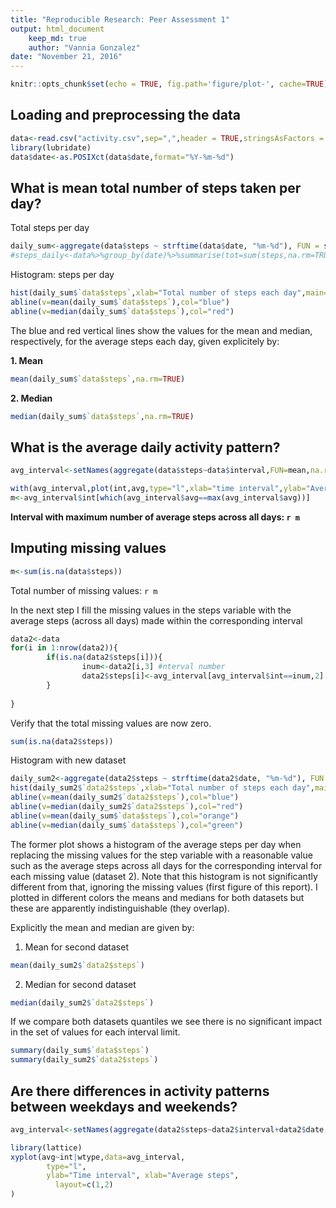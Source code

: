 ```yaml
---
title: "Reproducible Research: Peer Assessment 1"
output: html_document
    keep_md: true
    author: "Vannia Gonzalez"
date: "November 21, 2016"
---
```


```r
knitr::opts_chunk$set(echo = TRUE, fig.path='figure/plot-', cache=TRUE)
```
## Loading and preprocessing the data

```r
data<-read.csv("activity.csv",sep=",",header = TRUE,stringsAsFactors = FALSE)
library(lubridate)
data$date<-as.POSIXct(data$date,format="%Y-%m-%d")
```

## What is mean total number of steps taken per day?

Total steps per day
```r
daily_sum<-aggregate(data$steps ~ strftime(data$date, "%m-%d"), FUN = sum,na.rm=TRUE)
#steps_daily<-data%>%group_by(date)%>%summarise(tot=sum(steps,na.rm=TRUE))   //uses dplyr,plyr
```

Histogram: steps per day
```r
hist(daily_sum$`data$steps`,xlab="Total number of steps each day",main="Histogram of total number of steps per day")
abline(v=mean(daily_sum$`data$steps`),col="blue")
abline(v=median(daily_sum$`data$steps`),col="red")
```
The blue and red vertical lines show the values for the mean and median, respectively, for the average steps each day, given explicitely by:  

**1. Mean**
```r
mean(daily_sum$`data$steps`,na.rm=TRUE)
```
**2. Median**
```r
median(daily_sum$`data$steps`,na.rm=TRUE)
```

## What is the average daily activity pattern?
```r
avg_interval<-setNames(aggregate(data$steps~data$interval,FUN=mean,na.rm=TRUE),c("int","avg"))
```
```r
with(avg_interval,plot(int,avg,type="l",xlab="time interval",ylab="Average steps",main="Average steps per interval",col="blue"))
m<-avg_interval$int[which(avg_interval$avg==max(avg_interval$avg))]
```
  
**Interval with maximum number of average steps across all days: `r m`**


## Imputing missing values

```r
m<-sum(is.na(data$steps))
```
Total number of missing values: `r m`


In the next step I fill the missing values in the steps variable with the average steps (across all days) made within the corresponding interval 
```r
data2<-data
for(i in 1:nrow(data2)){ 
        if(is.na(data2$steps[i])){
                inum<-data2[i,3] #nterval number
                data2$steps[i]<-avg_interval[avg_interval$int==inum,2]
        }
        
}
```
Verify that the total missing values are now zero.
```r
sum(is.na(data2$steps))
```

Histogram with new dataset

```r
daily_sum2<-aggregate(data2$steps ~ strftime(data2$date, "%m-%d"), FUN = sum,na.rm=TRUE)
hist(daily_sum2$`data2$steps`,xlab="Total number of steps each day",main="Histogram of total number of steps per day (replacing missing values)")
abline(v=mean(daily_sum2$`data2$steps`),col="blue")
abline(v=median(daily_sum2$`data2$steps`),col="red")
abline(v=mean(daily_sum$`data$steps`),col="orange")
abline(v=median(daily_sum$`data$steps`),col="green")
```
The former plot shows a histogram of the average steps per day when replacing the missing values for the step variable with a reasonable value such as the average steps across all days for the corresponding interval for each missing value (dataset 2). Note that this histogram is not significantly different from that, ignoring the missing values (first figure of this report).
I plotted in different colors the means and medians for both datasets but these are apparently indistinguishable (they overlap).

Explicitly the mean and median are given by:

1. Mean for second dataset
```r
mean(daily_sum2$`data2$steps`)
```

2. Median for second dataset
```r
median(daily_sum2$`data2$steps`)
```

If we compare both datasets quantiles we see there is no significant impact in the set of values for each interval limit.

```r
summary(daily_sum$`data$steps`)
summary(daily_sum2$`data2$steps`)
```

## Are there differences in activity patterns between weekdays and weekends?

```r
avg_interval<-setNames(aggregate(data2$steps~data2$interval+data2$date,FUN=mean),c("int","wtype","avg"))
```

```r
library(lattice)
xyplot(avg~int|wtype,data=avg_interval, 
        type="l", 
        ylab="Time interval", xlab="Average steps",
	      layout=c(1,2) 
)
```
